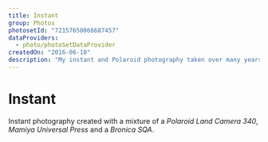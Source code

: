 ```yaml
---
title: Instant
group: Photos
photosetId: "72157650066687457"
dataProviders:
  - photo/photoSetDataProvider
createdOn: "2016-06-10"
description: "My instant and Polaroid photography taken over many years with a range of cameras."
---
```



# Instant

Instant photography created with a mixture of a _Polaroid Land Camera 340_, _Mamiya Universal Press_ and a _Bronica SQA_.

<PhotoSet />
